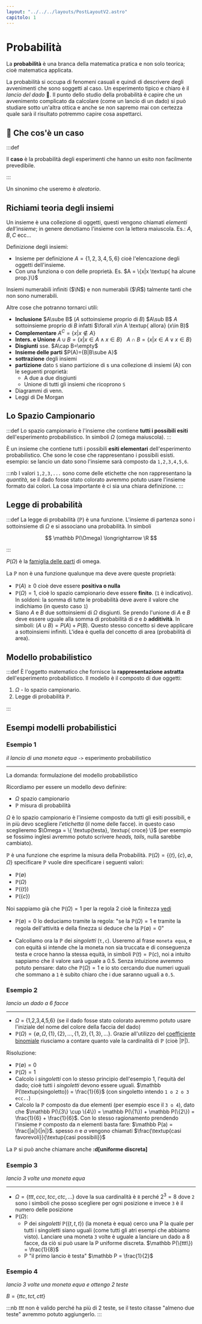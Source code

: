 ```yaml
---
layout: "../../../layouts/PostLayoutV2.astro"
capitolo: 1
---
```


# Probabilità

La **probabilità** è una branca della matematica pratica e non solo teorica; cioè matematica applicata.

La probabilità si occupa di fenomeni casuali e quindi di descrivere degli avvenimenti che sono soggetti al caso. Un esperimento tipico e chiaro è il _lancio del dado_ 🎲.
Il punto dello studio della probabilità è capire che un avvenimento complicato da calcolare (come un lancio di un dado) si può studiare sotto un'altra ottica e anche se non sapremo mai con certezza quale sarà il risultato potremmo capire cosa aspettarci.

## 🎲 Che cos'è un caso

:::def

Il **caso** è la probabilità degli esperimenti che hanno un esito non facilmente prevedibile.

:::

Un sinonimo che useremo è _aleatorio_.

## Richiami teoria degli insiemi

Un insieme è una collezione di oggetti, questi vengono chiamati _elementi dell'insieme_; in genere denotiamo l'insieme con la lettera maiuscola. Es.: $A,B,C$ ecc...

Definizione degli insiemi:

- Insieme per definizione $A = \{ 1,2,3,4,5,6\}$ cioè l'elencazione degli oggetti dell'insieme.
- Con una funziona o con delle proprietà. Es. $A = \{x|x \textup{ ha alcune prop.}\}$

Insiemi numerabili infiniti ($\N$) e non numerabili ($\R$) talmente tanti che non sono numerabili.

Altre cose che potranno tornarci utili:

- **Inclusione** $A\sube B$ ($A$ sottoinsieme proprio di $B$) $A\sub B$ $A$ sottoinsieme proprio di $B$ infatti $\forall  x\in A \textup{ allora} (x\in B)$
- **Complementare** $A^C=\{x|x\not\in A\}$
- **Inters. e Unione** $A\cup B=\{x|x\in A\land x\in B\}\ \ \ A\cap B=\{x|x\in A\lor x\in B\}$
- **Disgiunti** sse. $A\cap B=\empty$
- **Insieme delle parti** $P(A)={B|B\sube A}$
- **sottrazione** degli insiemi
- **partizione** dato `S` siano partizione di s una collezione di insiemi (A) con le seguenti proprietà:
  - A due a due disgiunti
  - Unione di tutti gli insiemi che ricoprono `S`
- Diagrammi di venn.
- Leggi di De Morgan

## Lo Spazio Campionario

:::def
Lo spazio campionario è l'insieme che contiene **tutti i possibili esiti** dell'esperimento probabilistico. In simboli $\Omega$ (omega maiuscola).
:::

È un insieme che contiene tutti i possibili **esiti elementari** dell'esperimento probabilistico. Che sono le cose che rappresentano i possibili esisti.
esempio: se lancio un dato sono l'insieme sarà composto da `1,2,3,4,5,6`.

:::nb
I valori `1,2,3,...` sono come delle etichette che non rappresentano la _quantità_, se il dado fosse stato colorato avremmo potuto usare l'insieme formato dai colori. La cosa importante è ci sia una chiara definizione.
:::

## Legge di probabilità

:::def
La legge di probabilità ($\mathbb P$) è una funzione. L'insieme di partenza sono i sottoinsieme di $\Omega$ e si associano una probabilità. In simboli

$$
\mathbb P(\Omega) \longrightarrow \R
$$

:::

$P(\Omega)$ è la [famiglia delle parti](https://it.wikipedia.org/wiki/Insieme_delle_parti) di omega.

La $\mathbb P$ non è una funzione qualunque ma deve avere queste proprietà:

- $\mathbb P(A) \geq 0$ cioè deve essere **positiva o nulla**
- $\mathbb P(\Omega) = 1$, cioè lo spazio campionario deve essere **finito**. (`1` è indicativo). In soldoni: la somma di tutte le probabilità deve avere il valore che indichiamo (in questo caso `1`)
- Siano $A$ e $B$ due sottoinsiemi di $\Omega$ disgiunti. Se prendo l'unione di $A$ e $B$ deve essere uguale alla somma di probabilità di $a$ e $b$ **additività**. In simboli: $(A\cup B)=P(A)+P(B)$. Questo stesso concetto si deve applicare a sottoinsiemi infiniti. L'idea è quella del concetto di area (probabilità di area).

## Modello probabilistico

:::def
È l'oggetto matematico che fornisce la **rappresentazione astratta** dell'esperimento probabilistico.
Il modello è il composto di due oggetti:

1. $\Omega$ - lo spazio campionario.
1. Legge di probabilità $\mathbb P$.

:::

## Esempi modelli probabilistici

### Esempio 1

_il lancio di una moneta equa_ `->` esperimento probabilistico

---

La domanda: formulazione del modello probabilistico

Ricordiamo per essere un modello devo definire:

- $\Omega$ spazio campionario
- $\mathbb P$ misura di probabilità

$\Omega$ è lo spazio campionario è l'insieme composto da tutti gli esiti possibili, e in più devo scegliere _l'etichetta_ (il nome delle facce). in questo caso sceglieremo $\Omega = \{ \textup{testa}, \textup{ croce} \}$ (per esempio se fossimo inglesi avremmo potuto scrivere _heads, tails_, nulla sarebbe cambiato).

$\mathbb P$ è una funzione che esprime la misura della Probabilità. $\mathbb P(\Omega) = \{ \{t\}, \{c\}, \emptyset, \Omega \}$ specificare $\mathbb P$ vuole dire specificare i seguenti valori:

- $\mathbb P(\emptyset)$
- $\mathbb P(\Omega)$
- $\mathbb P(\{t\})$
- $\mathbb P(\{c\})$

Noi sappiamo già che $\mathbb P(\Omega) = 1$ per la regola 2 cioè la finitezza [vedi](#legge-di-probabilità)

- $\mathbb P(\emptyset) = 0$ lo deduciamo tramite la regola: "se la $\mathbb P(\Omega) = 1$ e tramite la regola dell'attività e della finezza si deduce che la $\mathbb P(\emptyset) = 0$"

- Calcoliamo ora la $\mathbb P$ dei _singoletti_ (`t,c`). Useremo al frase `moneta equa`, e con equità si intende che la moneta non sia truccata e di conseguenza testa e croce hanno la stessa equità, in simboli $\mathbb P(t) = \mathbb P(c)$, noi a intuito sappiamo che il valore sarà uguale a $0.5$. Senza intuizione avremmo potuto pensare: dato che $\mathbb P(\Omega) = 1$ e io sto cercando due numeri uguali che sommano a `1` è subito chiaro che i due saranno uguali a `0.5`.

### Esempio 2

_lancio un dado a 6 facce_

---

- $\Omega$ = \{1,2,3,4,5,6\} (se il dado fosse stato colorato avremmo potuto usare l'iniziale del nome del colore della faccia del dado)
- $\mathbb P(\Omega) = \{\emptyset, \Omega, \{1\}, \{2\}, ..., \{1,2\}, \{1,3\}, ... \}$. Grazie all'utilizzo del [coefficiente binomiale](https://it.wikipedia.org/wiki/Coefficiente_binomiale) riusciamo a contare quanto vale la cardinalità di $\mathbb P$ (cioè $|\mathbb P|$).

Risoluzione:

- $\mathbb P(\emptyset) = 0$
- $\mathbb P(\Omega) = 1$
- Calcolo i _singoletti_ con lo stesso principio dell'esempio 1, l'equità del dado; cioè tutti i _singoletti_ devono essere uguali. $\mathbb P(\textup{singoletto}) = \frac{1}{6}$ (con singoletto intendo `1 o 2 o 3 ecc..`)
- Calcolo la $\mathbb P$ composto da due elementi (per esempio esce il `3 o 4`), dato che $\mathbb P(\{3\} \cup \{4\}) = \mathbb P(\{1\}) + \mathbb P(\{2\}) = \frac{1}{6} + \frac{1}{6}$. Con lo stesso ragionamento prendendo l'insieme `P` composto da $n$ elementi basta fare: $\mathbb P(a) = \frac{|a|}{|n|}$. spesso $n$ e $a$ vengono chiamati $\frac{\textup{casi favorevoli}}{\textup{casi possibili}}$

La $\mathbb P$ si può anche chiamare anche **:d[uniforme discreta]**

### Esempio 3

_lancio 3 volte una moneta equa_

---

- $\Omega = \{ ttt, ccc, tcc, ctc, ...\}$ dove la sua cardinalità è `8` perché $2^3=8$ dove `2` sono i simboli che posso scegliere per ogni posizione e invece `3` è il numero delle posizione
- $\mathbb P(\Omega)$:
  - P dei _singoletti_ $\mathbb P(\{t,t,t\})$ (la moneta è equa) cerco una P la quale per tutti i singoletti siano uguali (come tutti gli atri esempi che abbiamo visto). Lanciare una moneta `3` volte è uguale a lanciare un dado a 8 facce, da ciò si può usare la P uniforme discreta. $\mathbb P(\{ttt\}) = \frac{1}{8}$
  - P "il primo lancio è testa" $\mathbb P = \frac{1}{2}$

### Esempio 4

_lancio 3 volte una moneta equa e ottengo 2 teste_

$B = \{ttc, tct, ctt \}$

:::nb
$ttt$ non è valido perché ha più di 2 teste, se il testo citasse "almeno due teste" avremmo potuto aggiungerlo.
:::
